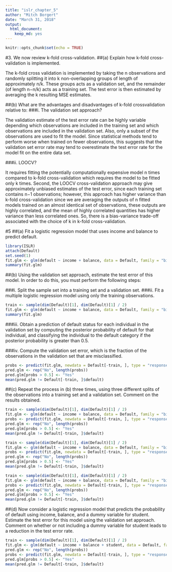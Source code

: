 ```yaml
---
title: "islr_chapter_5"
author: "Mitch Borgert"
date: "March 31, 2018"
output: 
  html_document: 
    keep_md: yes  
---
```


```r
knitr::opts_chunk$set(echo = TRUE)
```

#3. We now review k-fold cross-validation.
##(a) Explain how k-fold cross-validation is implemented.

The k-fold cross validation is implemented by taking the n observations and randomly splitting it into k non-overlapping groups of length of approximately n/k. These groups acts as a validation set, and the remainder (of length n−n/k) acts as a training set. The test error is then estimated by averaging the k resulting MSE estimates.

##(b) What are the advantages and disadvantages of k-fold crossvalidation relative to:
###i. The validation set approach?

The validation estimate of the test error rate can be highly variable depending which observations are included in the training set and which observations are included in the validation set. Also, only a subset of the observations are used to fit the model. Since statistical methods tend to perform worse when trained on fewer observations, this suggests that the validation set error rate may tend to overestimate the test error rate for the model fit on the entire data set.

###ii. LOOCV?

It requires fitting the potentially computationally expensive model n times compared to k-fold cross-validation which requires the model to be fitted only k times. Second, the LOOCV cross-validation approach may give approximately unbiased estimates of the test error, since each training set contains n−1 observations; however, this approach has higher variance than k-fold cross-validation since we are averaging the outputs of n fitted models trained on an almost identical set of observations, these outputs are highly correlated, and the mean of highly correlated quantities has higher variance than less correlated ones. So, there is a bias-variance trade-off associated with the choice of k in k-fold cross-validation.


#5
##(a) Fit a logistic regression model that uses income and balance to predict default.
```r
library(ISLR)
attach(Default)
set.seed(1)
fit.glm <- glm(default ~ income + balance, data = Default, family = "binomial")
summary(fit.glm)
```
##(b) Using the validation set approach, estimate the test error of this
model. In order to do this, you must perform the following steps:

###i. Split the sample set into a training set and a validation set.
###ii. Fit a multiple logistic regression model using only the training observations.
```r
train <- sample(dim(Default)[1], dim(Default)[1] / 2)
fit.glm <- glm(default ~ income + balance, data = Default, family = "binomial", subset = train)
summary(fit.glm)
```

###iii. Obtain a prediction of default status for each individual in the validation set by computing the posterior probability of default for that individual, and classifying the individual to the default category if the posterior probability is greater than 0.5.

###iv. Compute the validation set error, which is the fraction of the observations in the validation set that are misclassified.
```r
probs <- predict(fit.glm, newdata = Default[-train, ], type = "response")
pred.glm <- rep("No", length(probs))
pred.glm[probs > 0.5] <- "Yes"
mean(pred.glm != Default[-train, ]$default)

```

##(c) Repeat the process in (b) three times, using three different splits of the observations into a training set and a validation set. Comment on the results obtained.
```r
train <- sample(dim(Default)[1], dim(Default)[1] / 2)
fit.glm <- glm(default ~ income + balance, data = Default, family = "binomial", subset = train)
probs <- predict(fit.glm, newdata = Default[-train, ], type = "response")
pred.glm <- rep("No", length(probs))
pred.glm[probs > 0.5] <- "Yes"
mean(pred.glm != Default[-train, ]$default)

train <- sample(dim(Default)[1], dim(Default)[1] / 2)
fit.glm <- glm(default ~ income + balance, data = Default, family = "binomial", subset = train)
probs <- predict(fit.glm, newdata = Default[-train, ], type = "response")
pred.glm <- rep("No", length(probs))
pred.glm[probs > 0.5] <- "Yes"
mean(pred.glm != Default[-train, ]$default)

train <- sample(dim(Default)[1], dim(Default)[1] / 2)
fit.glm <- glm(default ~ income + balance, data = Default, family = "binomial", subset = train)
probs <- predict(fit.glm, newdata = Default[-train, ], type = "response")
pred.glm <- rep("No", length(probs))
pred.glm[probs > 0.5] <- "Yes"
mean(pred.glm != Default[-train, ]$default)
```

##(d) Now consider a logistic regression model that predicts the probability of default using income, balance, and a dummy variable for student. Estimate the test error for this model using the validation set approach. Comment on whether or not including a dummy variable for student leads to a reduction in the test error rate.

```r
train <- sample(dim(Default)[1], dim(Default)[1] / 2)
fit.glm <- glm(default ~ income + balance + student, data = Default, family = "binomial", subset = train)
pred.glm <- rep("No", length(probs))
probs <- predict(fit.glm, newdata = Default[-train, ], type = "response")
pred.glm[probs > 0.5] <- "Yes"
mean(pred.glm != Default[-train, ]$default)
```

